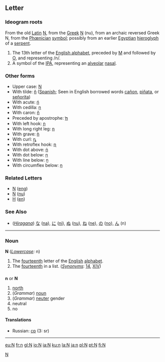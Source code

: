 ==Letter==
===Ideogram roots===
From the old [[Latin]] [[N]], from the [[Greek]] [[Ν]] (nu), from an archaic reversed Greek N, from the [[Phœnician]] [[symbol]]; possibly from an earlier [[Egyptian]] [[hieroglyph]] of a [[serpent]].

# The 13th letter of the [[Wiktionary:About Roman script|English alphabet]], preceded by [[M]] and followed by [[O]], and representing /n/.
# A symbol of the [[IPA]], representing an [[alveolar]] [[nasal]].

===Other forms===
*Upper case: [[N]]
*With tilde: [[ñ]] ([[Spanish]]; Seen in English borrowed words [[cañon]], [[piñata]], or [[señorita]])
*With acute: [[ń]]
*With cedilla: [[ņ]]
*With caron: [[ň]]
*Preceded by apostrophe: [[ŉ]]
*With left hook: [[ɲ]]
*With long right leg: [[ƞ]]
*With grave: [[ǹ]]
*With curl: [[ȵ]]
*With retroflex hook: [[ɳ]]
*With dot above: [[ṅ]]
*With dot below: [[ṇ]]
*With line below: [[ṉ]]
*With circumflex below: [[ṋ]]

===Related Letters===
*[[Ŋ]] ([[eng]])
*[[Ν]] ([[nu]])
*[[Н]] ([[en]])
===See Also===
*(''[[Hiragana]]'') [[な]] ([[na]]), [[に]] ([[ni]]), [[ぬ]] ([[nu]]), [[ね]] ([[ne]]), [[の]] ([[no]]), [[ん]] (n)

----



===Noun===
'''N''' (''[[Lowercase]]:'' n)
#The [[fourteenth]] letter of the [[English]] [[alphabet]].
#The [[fourteenth]] in a list. (''[[Synonyms]]'': [[14]], [[XIV]])


==={{abbreviation}}===
'''n''' or '''N'''

#[[north]]
#(''Grammar'') [[noun]]
#(''Grammar'') [[neuter]] gender
#neutral
#no


====Translations====
*Russian: [[ср]] (3: sr)

----

[[Category:Latin letters|N]]

[[eu:N]]
[[fr:n]]
[[gl:N]]
[[io:N]]
[[ia:N]]
[[ku:n]]
[[la:N]]
[[ja:n]]
[[pl:N]]
[[pt:N]]
[[fi:N]]